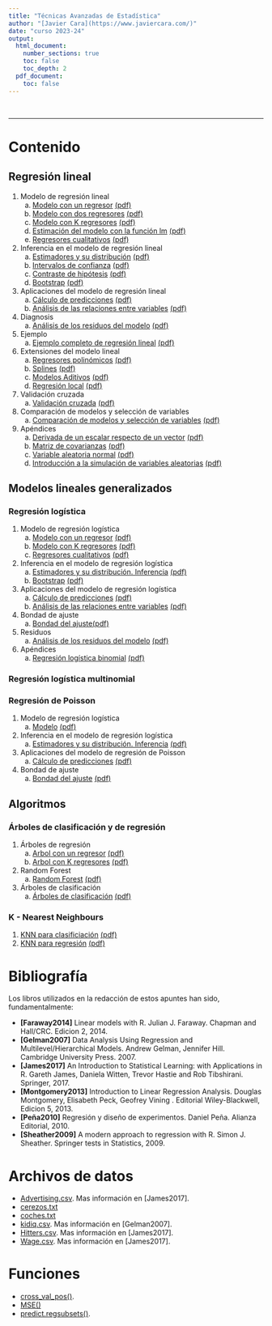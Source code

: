 ```yaml
---
title: "Técnicas Avanzadas de Estadística"
author: "[Javier Cara](https://www.javiercara.com/)"
date: "curso 2023-24"
output: 
  html_document:
    number_sections: true
    toc: false
    toc_depth: 2
  pdf_document:
    toc: false
---
```


<br>

***

# Contenido

## Regresión lineal

1. Modelo de regresión lineal
    a. [Modelo con un regresor](lm_modelo_1regresor.html) [(pdf)](lm_modelo_1regresor.pdf)
    b. [Modelo con dos regresores](lm_modelo_2regresores.html) [(pdf)](lm_modelo_2regresores.pdf)
    c. [Modelo con K regresores](lm_modelo_Kregresores.html) [(pdf)](lm_modelo_Kregresores.pdf)
    d. [Estimación del modelo con la función lm](lm_modelo_lm.html) [(pdf)](lm_modelo_lm.pdf)
    e. [Regresores cualitativos](lm_modelo_cualitativas.html) [(pdf)](lm_modelo_cualitativas.pdf)
2. Inferencia en el modelo de regresión lineal
    a. [Estimadores y su distribución](lm_inferencia_muestreo.html) [(pdf)](lm_inferencia_muestreo.pdf)
    b. [Intervalos de confianza](lm_inferencia_intervalos.html) [(pdf)](lm_inferencia_intervalos.pdf)
    c. [Contraste de hipótesis](lm_inferencia_contrastes.html) [(pdf)](lm_inferencia_contrastes.pdf)
    d. [Bootstrap](lm_inferencia_bootstrap.html) [(pdf)](lm_inferencia_bootstrap.pdf)
3. Aplicaciones del modelo de regresión lineal
    a. [Cálculo de predicciones](lm_aplicaciones_prediccion.html) [(pdf)](lm_aplicaciones_prediccion.pdf)
    b. [Análisis de las relaciones entre variables](lm_aplicaciones_explicacion.html) [(pdf)](lm_aplicaciones_explicacion.pdf)
4. Diagnosis
    a. [Análisis de los residuos del modelo](lm_diagnosis.html) [(pdf)](lm_diagnosis.pdf)
5. Ejemplo
    a. [Ejemplo completo de regresión lineal](lm_ejemplo1.html) [(pdf)](lm_ejemplo1.pdf)
6. Extensiones del modelo lineal
    a. [Regresores polinómicos](lm_extensiones_polinomios.html) [(pdf)](lm_extensiones_polinomios.pdf)
    b. [Splines](lm_extensiones_splines.html) [(pdf)](lm_extensiones_splines.pdf)
    c. [Modelos Aditivos](lm_extensiones_modelosAditivos.html) [(pdf)](lm_extensiones_modelosAditivos.pdf)
    d. [Regresión local](lm_extensiones_regresionLocal.html) [(pdf)](lm_extensiones_regresionLocal.pdf)
7. Validación cruzada
    a. [Validación cruzada](lm_validacion_cruzada.html) [(pdf)](lm_validacion_cruzada.pdf)
8. Comparación de modelos y selección de variables
    a. [Comparación de modelos y selección de variables](lm_seleccion_variables.html) [(pdf)](lm_seleccion_variables.pdf)    
9. Apéndices
    a. [Derivada de un escalar respecto de un vector](lm_apendice_derivadas.html) [(pdf)](lm_apendice_derivadas.pdf)
    b. [Matriz de covarianzas](lm_apendice_covarianzas.html) [(pdf)](lm_apendice_covarianzas.pdf)
    c. [Variable aleatoria normal](lm_apendice_normal.html) [(pdf)](lm_apendice_normal.pdf)
    d. [Introducción a la simulación de variables aleatorias](lm_apendice_simulacion.html) [(pdf)](lm_apendice_simulacion.pdf)
    
## Modelos lineales generalizados

### Regresión logística

1. Modelo de regresión logística
    a. [Modelo con un regresor](logit_modelo_1regresor.html) [(pdf)](logit_modelo_1regresor.pdf)
    b. [Modelo con K regresores](logit_modelo_Kregresores.html) [(pdf)](logit_modelo_Kregresores.pdf)
    c. [Regresores cualitativos](logit_modelo_cualitativas.html) [(pdf)](logit_modelo_cualitativas.pdf)
2. Inferencia en el modelo de regresión logística
    a. [Estimadores y su distribución. Inferencia](logit_inferencia.html) [(pdf)](logit_inferencia.pdf)
    b. [Bootstrap](logit_inferencia_bootstrap.html) [(pdf)](logit_inferencia_bootstrap.pdf)
3. Aplicaciones del modelo de regresión logística
    a. [Cálculo de predicciones](logit_aplicaciones_prediccion.html) [(pdf)](logit_aplicaciones_prediccion.pdf)
    b. [Análisis de las relaciones entre variables](logit_aplicaciones_explicacion.html) [(pdf)](logit_aplicaciones_explicacion.pdf)
4. Bondad de ajuste
    a. [Bondad del ajuste](logit_bondadajuste.html)[(pdf)](logit_bondadajuste.pdf)
5. Residuos
    a. [Análisis de los residuos del modelo](logit_diagnosis.html) [(pdf)](logit_diagnosis.pdf)
6. Apéndices
    a. [Regresión logística binomial](logit_modelo_binomial.html) [(pdf)](logit_modelo_binomial.pdf)

### Regresión logística multinomial

### Regresión de Poisson
1. Modelo de regresión logística
    a. [Modelo](poisson_modelo.html) [(pdf)](poisson_modelo.pdf)
2. Inferencia en el modelo de regresión logística
    a. [Estimadores y su distribución. Inferencia](poisson_inferencia.html) [(pdf)](poisson_inferencia.pdf)
3. Aplicaciones del modelo de regresión de Poisson
    a. [Cálculo de predicciones](poisson_aplicaciones_prediccion.html) [(pdf)](poisson_aplicaciones_prediccion.pdf)
4. Bondad de ajuste
    a. [Bondad del ajuste](poisson_bondadajuste.html) [(pdf)](poisson_bondadajuste.pdf) 

## Algoritmos

### Árboles de clasificación y de regresión

1. Árboles de regresión
    a. [Arbol con un regresor](tree_regresion_1regresor.html) [(pdf)](tree_regresion_1regresor.pdf)
    b. [Arbol con K regresores](tree_regresion_Kregresores.html) [(pdf)](tree_regresion_Kregresores.pdf)
2. Random Forest   
    a. [Random Forest](tree_RandomForest.html) [(pdf)](tree_RandomForest.pdf)
3. Árboles de clasificación
    a. [Árboles de clasificación](tree_clasificacion.html) [(pdf)](tree_clasificacion.pdf) 
    
### K - Nearest Neighbours
1. [KNN para clasificiación](knn_clasificiacion.html) [(pdf)](knn_clasificacion.pdf) 
2. [KNN para regresión](knn_regresion.html) [(pdf)](knn_regresion.pdf) 

# Bibliografía

Los libros utilizados en la redacción de estos apuntes han sido, fundamentalmente:

- **[Faraway2014]** Linear models with R. Julian J. Faraway. Chapman and Hall/CRC. Edicion 2, 2014.
- **[Gelman2007]** Data Analysis Using Regression and Multilevel/Hierarchical Models. Andrew Gelman, Jennifer Hill. Cambridge University Press. 2007.
- **[James2017]** An Introduction to Statistical Learning: with Applications in R. Gareth James, Daniela Witten, Trevor Hastie and Rob Tibshirani. Springer, 2017.
- **[Montgomery2013]** Introduction to Linear Regression Analysis. Douglas Montgomery, Elisabeth Peck, Geofrey Vining . Editorial Wiley-Blackwell, Edicion 5, 2013.
- **[Peña2010]** Regresión y diseño de experimentos. Daniel Peña. Alianza Editorial, 2010.
- **[Sheather2009]** A modern approach to regression with R. Simon J. Sheather. Springer tests in Statistics, 2009.

# Archivos de datos

- [Advertising.csv](datos/Advertising.csv). Mas información en [James2017].
- [cerezos.txt](datos/cerezos.txt)
- [coches.txt](datos/coches.txt)
- [kidiq.csv](datos/kidiq.csv). Mas información en [Gelman2007].
- [Hitters.csv](datos/Hitters.csv). Mas información en [James2017].
- [Wage.csv](datos/Wage.csv). Mas información en [James2017].

# Funciones

- [cross_val_pos()](funciones/cross_val_pos.R).
- [MSE()](funciones/MSE.R)
- [predict.regsubsets()](funciones/regsubsets_predict.R).



<br>
